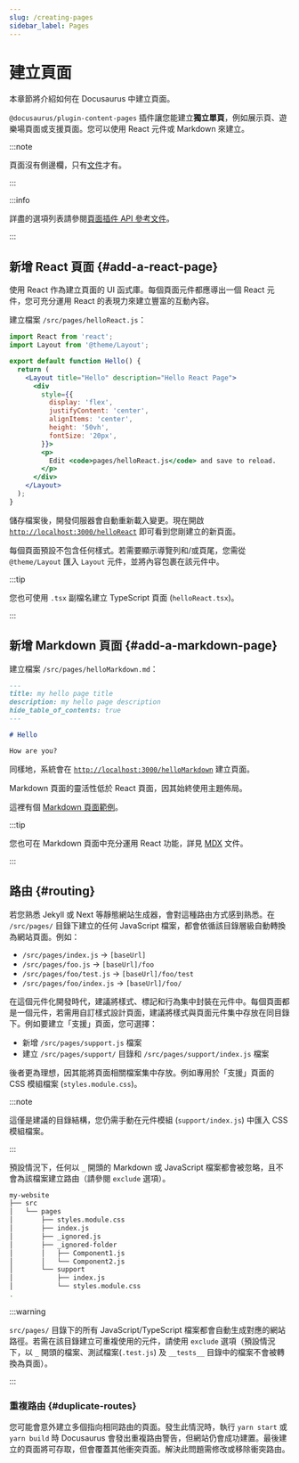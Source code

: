 ```yaml
---
slug: /creating-pages
sidebar_label: Pages
---
```


# 建立頁面

本章節將介紹如何在 Docusaurus 中建立頁面。

`@docusaurus/plugin-content-pages` 插件讓您能建立**獨立單頁**，例如展示頁、遊樂場頁面或支援頁面。您可以使用 React 元件或 Markdown 來建立。

:::note

頁面沒有側邊欄，只有[文件](./docs/docs-introduction.mdx)才有。

:::

:::info

詳盡的選項列表請參閱[頁面插件 API 參考文件](./../api/plugins/plugin-content-pages.mdx)。

:::

## 新增 React 頁面 {#add-a-react-page}

使用 React 作為建立頁面的 UI 函式庫。每個頁面元件都應導出一個 React 元件，您可充分運用 React 的表現力來建立豐富的互動內容。

建立檔案 `/src/pages/helloReact.js`：

```jsx title="/src/pages/helloReact.js"
import React from 'react';
import Layout from '@theme/Layout';

export default function Hello() {
  return (
    <Layout title="Hello" description="Hello React Page">
      <div
        style={{
          display: 'flex',
          justifyContent: 'center',
          alignItems: 'center',
          height: '50vh',
          fontSize: '20px',
        }}>
        <p>
          Edit <code>pages/helloReact.js</code> and save to reload.
        </p>
      </div>
    </Layout>
  );
}
```

儲存檔案後，開發伺服器會自動重新載入變更。現在開啟 [`http://localhost:3000/helloReact`](http://localhost:3000/helloReact) 即可看到您剛建立的新頁面。

每個頁面預設不包含任何樣式。若需要顯示導覽列和/或頁尾，您需從 `@theme/Layout` 匯入 `Layout` 元件，並將內容包裹在該元件中。

:::tip

您也可使用 `.tsx` 副檔名建立 TypeScript 頁面 (`helloReact.tsx`)。

:::

## 新增 Markdown 頁面 {#add-a-markdown-page}

建立檔案 `/src/pages/helloMarkdown.md`：

```md title="/src/pages/helloMarkdown.md"
---
title: my hello page title
description: my hello page description
hide_table_of_contents: true
---

# Hello

How are you?
```

同樣地，系統會在 [`http://localhost:3000/helloMarkdown`](http://localhost:3000/helloMarkdown) 建立頁面。

Markdown 頁面的靈活性低於 React 頁面，因其始終使用主題佈局。

這裡有個 [Markdown 頁面範例](/examples/markdownPageExample)。

:::tip

您也可在 Markdown 頁面中充分運用 React 功能，詳見 [MDX](https://mdxjs.com/) 文件。

:::

## 路由 {#routing}

若您熟悉 Jekyll 或 Next 等靜態網站生成器，會對這種路由方式感到熟悉。在 `/src/pages/` 目錄下建立的任何 JavaScript 檔案，都會依循該目錄層級自動轉換為網站頁面。例如：

- `/src/pages/index.js` → `[baseUrl]`
- `/src/pages/foo.js` → `[baseUrl]/foo`
- `/src/pages/foo/test.js` → `[baseUrl]/foo/test`
- `/src/pages/foo/index.js` → `[baseUrl]/foo/`

在這個元件化開發時代，建議將樣式、標記和行為集中封裝在元件中。每個頁面都是一個元件，若需用自訂樣式設計頁面，建議將樣式與頁面元件集中存放在同目錄下。例如要建立「支援」頁面，您可選擇：

- 新增 `/src/pages/support.js` 檔案
- 建立 `/src/pages/support/` 目錄和 `/src/pages/support/index.js` 檔案

後者更為理想，因其能將頁面相關檔案集中存放。例如專用於「支援」頁面的 CSS 模組檔案 (`styles.module.css`)。

:::note

這僅是建議的目錄結構，您仍需手動在元件模組 (`support/index.js`) 中匯入 CSS 模組檔案。

:::

預設情況下，任何以 `_` 開頭的 Markdown 或 JavaScript 檔案都會被忽略，且不會為該檔案建立路由（請參閱 `exclude` 選項）。

```bash
my-website
├── src
│   └── pages
│       ├── styles.module.css
│       ├── index.js
│       ├── _ignored.js
│       ├── _ignored-folder
│       │   ├── Component1.js
│       │   └── Component2.js
│       └── support
│           ├── index.js
│           └── styles.module.css
.
```

:::warning

`src/pages/` 目錄下的所有 JavaScript/TypeScript 檔案都會自動生成對應的網站路徑。若需在該目錄建立可重複使用的元件，請使用 `exclude` 選項（預設情況下，以 `_` 開頭的檔案、測試檔案(`.test.js`) 及 `__tests__` 目錄中的檔案不會被轉換為頁面）。

:::

### 重複路由 {#duplicate-routes}

您可能會意外建立多個指向相同路由的頁面。發生此情況時，執行 `yarn start` 或 `yarn build` 時 Docusaurus 會發出重複路由警告，但網站仍會成功建置。最後建立的頁面將可存取，但會覆蓋其他衝突頁面。解決此問題需修改或移除衝突路由。